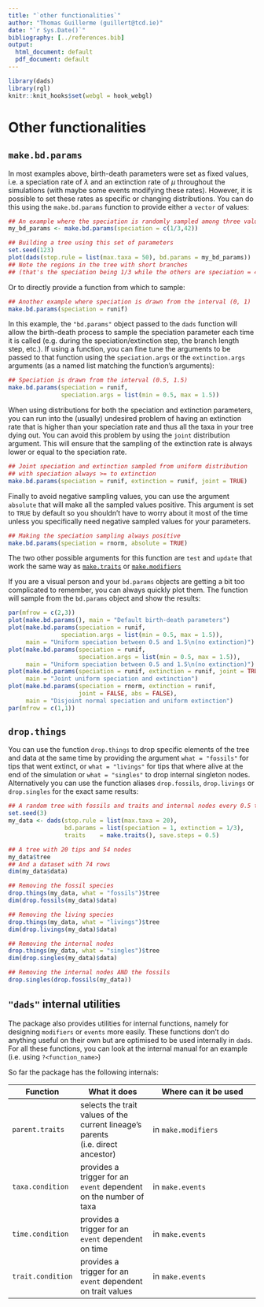 ```yaml
---
title: "`other functionalities`"
author: "Thomas Guillerme (guillert@tcd.ie)"
date: "`r Sys.Date()`"
bibliography: [../references.bib]
output:
  html_document: default
  pdf_document: default
---
```



```r
library(dads)
library(rgl)
knitr::knit_hooks$set(webgl = hook_webgl)
```

# Other functionalities {#others}

## `make.bd.params` {#makebdparams}

In most examples above, birth-death parameters were set as fixed values, i.e. a speciation rate of $\lambda$ and an extinction rate of $\mu$ throughout the simulations (with maybe some events modifying these rates).
However, it is possible to set these rates as specific or changing distributions. 
You can do this using the `make.bd.params` function to provide either a `vector` of values: 

```r
## An example where the speciation is randomly sampled among three values
my_bd_params <- make.bd.params(speciation = c(1/3,42))

## Building a tree using this set of parameters
set.seed(123)
plot(dads(stop.rule = list(max.taxa = 50), bd.params = my_bd_params))
## Note the regions in the tree with short branches
## (that's the speciation being 1/3 while the others are speciation = 42) 
```

Or to directly provide a function from which to sample:

```r
## Another example where speciation is drawn from the interval (0, 1)
make.bd.params(speciation = runif)
```

In this example, the `"bd.params"` object passed to the `dads` function will allow the birth-death process to sample the speciation parameter each time it is called (e.g. during the speciation/extinction step, the branch length step, etc.).
If using a function, you can fine tune the arguments to be passed to that function using the `speciation.args` or the `extinction.args` arguments (as a named list matching the function's arguments):

```r
## Speciation is drawn from the interval (0.5, 1.5)
make.bd.params(speciation = runif,
               speciation.args = list(min = 0.5, max = 1.5))
```

When using distributions for both the speciation and extinction parameters, you can run into the (usually) undesired problem of having an extinction rate that is higher than your speciation rate and thus all the taxa in your tree dying out.
You can avoid this problem by using the `joint` distribution argument. 
This will ensure that the sampling of the extinction rate is always lower or equal to the speciation rate.

```r
## Joint speciation and extinction sampled from uniform distribution 
## with speciation always >= to extinction
make.bd.params(speciation = runif, extinction = runif, joint = TRUE)
```

Finally to avoid negative sampling values, you can use the argument `absolute` that will make all the sampled values positive.
This argument is set to `TRUE` by default so you shouldn't have to worry about it most of the time unless you specifically need negative sampled values for your parameters.

```r
## Making the speciation sampling always positive
make.bd.params(speciation = rnorm, absolute = TRUE)
```

The two other possible arguments for this function are `test` and `update` that work the same way as [`make.traits`](#maketraits) or [`make.modifiers`](#makemodifiers)

If you are a visual person and your `bd.params` objects are getting a bit too complicated to remember, you can always quickly plot them. 
The function will sample from the `bd.params` object and show the results:

```r
par(mfrow = c(2,3))
plot(make.bd.params(), main = "Default birth-death parameters")
plot(make.bd.params(speciation = runif,
               speciation.args = list(min = 0.5, max = 1.5)),
     main = "Uniform speciation between 0.5 and 1.5\n(no extinction)")
plot(make.bd.params(speciation = runif,
                    speciation.args = list(min = 0.5, max = 1.5)),
     main = "Uniform speciation between 0.5 and 1.5\n(no extinction)")
plot(make.bd.params(speciation = runif, extinction = runif, joint = TRUE),
     main = "Joint uniform speciation and extinction")
plot(make.bd.params(speciation = rnorm, extinction = runif,
                    joint = FALSE, abs = FALSE),
     main = "Disjoint normal speciation and uniform extinction")
par(mfrow = c(1,1))
```


## `drop.things` {#dropthings}

You can use the function `drop.things` to drop specific elements of the tree and data at the same time by providing the argument `what = "fossils"` for tips that went extinct, or `what = "livings"` for tips that where alive at the end of the simulation or `what = "singles"` to drop internal singleton nodes.
Alternatively you can use the function aliases `drop.fossils`, `drop.livings` or `drop.singles` for the exact same results:

```r
## A random tree with fossils and traits and internal nodes every 0.5 times
set.seed(3)
my_data <- dads(stop.rule = list(max.taxa = 20),
                bd.params = list(speciation = 1, extinction = 1/3),
                traits    = make.traits(), save.steps = 0.5)

## A tree with 20 tips and 54 nodes
my_data$tree
## And a dataset with 74 rows
dim(my_data$data)

## Removing the fossil species
drop.things(my_data, what = "fossils")$tree
dim(drop.fossils(my_data)$data)

## Removing the living species
drop.things(my_data, what = "livings")$tree
dim(drop.livings(my_data)$data)

## Removing the internal nodes
drop.things(my_data, what = "singles")$tree
dim(drop.singles(my_data)$data)

## Removing the internal nodes AND the fossils
drop.singles(drop.fossils(my_data))
```

## `"dads"` internal utilities

The package also provides utilities for internal functions, namely for designing `modifiers` or `events` more easily.
These functions don't do anything useful on their own but are optimised to be used internally in `dads`.
For all these functions, you can look at the internal manual for an example (i.e. using `?<function_name>`)

So far the package has the following internals:

Function  | What it does | Where can it be used
----------|--------------|---------------------
`parent.traits` | selects the trait values of the current lineage's parents (i.e. direct ancestor) | in `make.modifiers`
`taxa.condition` | provides a trigger for an `event` dependent on the number of taxa | in `make.events`
`time.condition` | provides a trigger for an `event` dependent on time | in `make.events`
`trait.condition` | provides a trigger for an `event` dependent on trait values | in `make.events`
